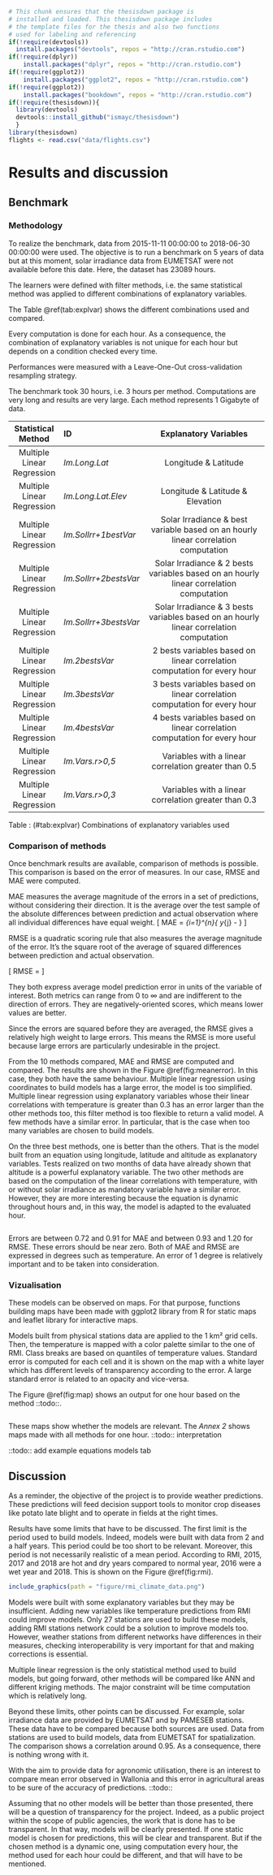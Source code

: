 ```r
# This chunk ensures that the thesisdown package is
# installed and loaded. This thesisdown package includes
# the template files for the thesis and also two functions
# used for labeling and referencing
if(!require(devtools))
  install.packages("devtools", repos = "http://cran.rstudio.com")
if(!require(dplyr))
    install.packages("dplyr", repos = "http://cran.rstudio.com")
if(!require(ggplot2))
    install.packages("ggplot2", repos = "http://cran.rstudio.com")
if(!require(ggplot2))
    install.packages("bookdown", repos = "http://cran.rstudio.com")
if(!require(thesisdown)){
  library(devtools)
  devtools::install_github("ismayc/thesisdown")
  }
library(thesisdown)
flights <- read.csv("data/flights.csv")
```


# Results and discussion {#results}

## Benchmark

### Methodology

To realize the benchmark, data from 2015-11-11 00:00:00 to 2018-06-30 00:00:00 were used. The objective is to run a benchmark on 5 years of data but at this moment, solar irradiance data from EUMETSAT were not available before this date. Here, the dataset has 23089 hours.

The learners were defined with filter methods, i.e. the same statistical method was applied to different combinations of explanatory variables.

The Table \@ref(tab:explvar) shows the different combinations used and compared.

Every computation is done for each hour. As a consequence, the combination of explanatory variables is not unique for each hour but depends on a condition checked every time.

Performances were measured with a Leave-One-Out cross-validation resampling strategy.

The benchmark took 30 hours, i.e. 3 hours per method. Computations are very long and results are very large. Each method represents 1 Gigabyte of data.

------------------------------------------------------------------------------------------------------------------
  Statistical Method   ID                                   Explanatory Variables
---------------------  ------------------------  -----------------------------------------------------------------
Multiple Linear         _lm.Long.Lat_                 Longitude & Latitude
Regression

Multiple Linear         _lm.Long.Lat.Elev_            Longitude & Latitude & Elevation
Regression

Multiple Linear         _lm.SolIrr+1bestVar_        Solar Irradiance & best variable 
Regression                                          based on an hourly linear correlation 
                                                    computation 
                                                     
Multiple Linear         _lm.SolIrr+2bestsVar_       Solar Irradiance & 2 bests variables
Regression                                          based on an hourly linear correlation 
                                                    computation 
                                                     
Multiple Linear         _lm.SolIrr+3bestsVar_       Solar Irradiance & 3 bests variables 
Regression                                          based on an hourly linear correlation 
                                                    computation 
                                                     
Multiple Linear         _lm.2bestsVar_                2 bests variables based on linear correlation 
Regression                                          computation for every hour
                                                     
Multiple Linear         _lm.3bestsVar_               3 bests variables based on linear correlation 
Regression                                          computation for every hour
                                                     
Multiple Linear         _lm.4bestsVar_                4 bests variables based on linear correlation 
Regression                                          computation for every hour
                                                     
Multiple Linear         _lm.Vars.r>0,5_               Variables with a linear correlation greater than 0.5
Regression

Multiple Linear         _lm.Vars.r>0,3_               Variables with a linear correlation greater than 0.3
Regression
------------------------------------------------------------------------------------------------------------------
Table : (\#tab:explvar) Combinations of explanatory variables used

### Comparison of methods

Once benchmark results are available, comparison of methods is possible. This comparison is based on the error of measures. In our case, RMSE and MAE were computed.

MAE measures the average magnitude of the errors in a set of predictions, without considering their direction. It is the average over the test sample of the absolute differences between prediction and actual observation where all individual differences have equal weight.
\[
MAE = \frac{1}{n} \sum_{i=1}^{n}{ \lvert y_{j} - \widehat{y_{j}} \rvert}
\]

RMSE is a quadratic scoring rule that also measures the average magnitude of the error. It’s the square root of the average of squared differences between prediction and actual observation.

\[
RMSE = \sqrt{\frac{1}{n} \sum_{i=1}^{n}{( y_{j} - \widehat{y_{j}} )^2}}
\]

They both express average model prediction error in units of the variable of interest. Both metrics can range from 0 to $\infty$ and are indifferent to the direction of errors. They are negatively-oriented scores, which means lower values are better.

Since the errors are squared before they are averaged, the RMSE gives a relatively high weight to large errors. This means the RMSE is more useful because large errors are particularly undesirable in the project.

From the 10 methods compared, MAE and RMSE are computed and compared. The results are shown in the Figure \@ref(fig:meanerror). In this case, they both have the same behaviour. Multiple linear regression using coordinates to build models has a large error, the model is too simplified. Multiple linear regression using explanatory variables whose their linear correlations with temperature is greater than 0.3 has an error larger than the other methods too, this filter method is too flexible to return a valid model. A few methods have a similar error. In particular, that is the case when too many variables are chosen to build models.

On the three best methods, one is better than the others. That is the model built from an equation using longitude, latitude and altitude as explanatory variables. Tests realized on two months of data have already shown that altitude is a powerful explanatory variable. The two other methods are based on the computation of the linear correlations with temperature, with or without solar irradiance as mandatory variable have a similar error. However, they are more interesting because the equation is dynamic throughout hours and, in this way, the model is adapted to the evaluated hour.

```r

```

Errors are between 0.72 and 0.91 for MAE and between 0.93 and 1.20 for RMSE. These errors should be near zero. Both of MAE and RMSE are expressed in degrees such as temperature. An error of 1 degree is relatively important and to be taken into consideration.

### Vizualisation

These models can be observed on maps. For that purpose, functions building maps have been made with ggplot2 library from R for static maps and leaflet library for interactive maps.

Models built from physical stations data are applied to the 1 km² grid cells. Then, the temperature is mapped with a color palette similar to the one of RMI. Class breaks are based on quantiles of temperature values. Standard error is computed for each cell and it is shown on the map with a white layer which has different levels of transparency according to the error. A large standard error is related to an opacity and vice-versa.

The Figure \@ref(fig:map) shows an output for one hour based on the method ::todo::.

```r

```

These maps show whether the models are relevant. The _Annex 2_ shows maps made with all methods for one hour. ::todo:: interpretation

::todo:: add example equations models tab

## Discussion

As a reminder, the objective of the project is to provide weather predictions. These predictions will feed decision support tools to monitor crop diseases like potato late blight and to operate in fields at the right times.

Results have some limits that have to be discussed. The first limit is the period used to build models. Indeed, models were built with data from 2 and a half years. This period could be too short to be relevant. Moreover, this period is not necessarily realistic of a mean period. According to RMI, 2015, 2017 and 2018 are hot and dry years compared to normal year, 2016 were a wet year and 2018. This is shown on the Figure \@ref(fig:rmi).

```r
include_graphics(path = "figure/rmi_climate_data.png")
```

Models were built with some explanatory variables but they may be insufficient. Adding new variables like temperature predictions from RMI could improve models. Only 27 stations are used to build these models, adding RMI stations network could be a solution to improve models too. However, weather stations from different networks have differences in their measures, checking interoperability is very important for that and making corrections is essential.

Multiple linear regression is the only statistical method used to build models, but going forward, other methods will be compared like ANN and different kriging methods. The major constraint will be time computation which is relatively long.

Beyond these limits, other points can be discussed. For example, solar irradiance data are provided by EUMETSAT and by PAMESEB stations. These data have to be compared because both sources are used. Data from stations are used to build models, data from EUMETSAT for spatialization. The comparison shows a correlation around 0.95. As a consequence, there is nothing wrong with it.

With the aim to provide data for agronomic utilisation, there is an interest to compare mean error observed in Wallonia and this error in agricultural areas to be sure of the accuracy of predictions. ::todo::

Assuming that no other models will be better than those presented, there will be a question of transparency for the project. Indeed, as a public project within the scope of public agencies, the work that is done has to be transparent. In that way, models will be clearly presented. If one static model is chosen for predictions, this will be clear and transparent. But if the chosen method is a dynamic one, using computation every hour, the method used for each hour could be different, and that will have to be mentioned.





